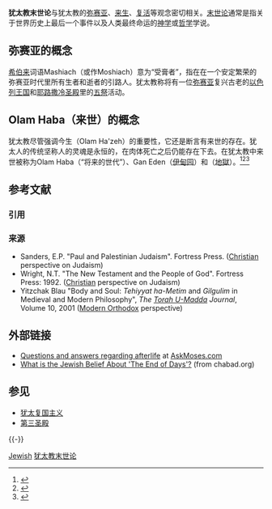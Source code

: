 '''犹太教末世论'''与犹太教的[[弥赛亚|弥赛亚]]、[[来生|来生]]、[[复活|复活]]等观念密切相关。[[末世论|末世论]]通常是指关于世界历史上最后一个事件以及人类最终命运的[[神学|神学]]或[[哲学|哲学]]学说。

== 弥赛亚的概念 ==
[[希伯来|希伯来]]词语Mashiach（或作Moshiach）意为“受膏者”，指在在一个安定繁荣的弥赛亚时代里所有生者和逝者的引路人。犹太教称将有一位[[弥赛亚|弥赛亚]]复兴古老的[[以色列王国|以色列王国]]和[[耶路撒冷|耶路撒冷]][[圣殿|圣殿]]里的[[祭祀|五祭]]活动。

== Olam Haba（来世）的概念 ==
犹太教尽管强调今生（Olam Ha'zeh）的重要性，它还是断言有来世的存在。犹太人的传统坚称人的灵魂是永恒的，在肉体死亡之后仍能存在下去。在犹太教中来世被称为Olam Haba（“将来的世代”）、Gan Eden（[[伊甸园|伊甸园]]）和{{tsl|en|Gehinnom}}（[[地獄_(基督教)|地獄]]）。<ref>{{Cite web |url=http://www.simpletoremember.com/vitals/jewish-afterlife-beliefs.htm |title=Jewish Afterlife Beliefs at SimpleToRemember.com |access-date=2009-08-24 |archive-date=2009-03-05 |archive-url=https://web.archive.org/web/20090305034852/http://simpletoremember.com/vitals/jewish-afterlife-beliefs.htm |dead-url=no }}</ref><ref>{{Cite web |url=http://www.jewishvirtuallibrary.org/jsource/Judaism/afterlife.html |title=Afterlife at JewishVirtualLibrary.org |access-date=2009-08-24 |archive-date=2016-12-23 |archive-url=https://web.archive.org/web/20161223122905/http://www.jewishvirtuallibrary.org/jsource/Judaism/afterlife.html |dead-url=no }}</ref><ref>{{Cite web |url=http://www.jewfaq.org/olamhaba.htm |title=Olam Ha-Ba: The Afterlife at JewFAQ.org |access-date=2009-08-24 |archive-date=2021-04-15 |archive-url=https://web.archive.org/web/20210415064725/https://www.jewfaq.org/olamhaba.htm |dead-url=no }}</ref>

== 参考文献 ==
=== 引用 ===
{{Reflist|2}}

=== 来源 ===
* Sanders, E.P. "Paul and Palestinian Judaism". Fortress Press. ([[Christian|Christian]] perspective on Judaism) 
* Wright, N.T. "The New Testament and the People of God". Fortress Press: 1992. ([[Christian|Christian]] perspective on Judaism)
* Yitzchak Blau "Body and Soul: ''Tehiyyat ha-Metim'' and ''Gilgulim'' in Medieval and Modern Philosophy", ''The [[Torah_Umadda|Torah U-Madda]] Journal'', Volume 10, 2001 ([[Modern_Orthodox_Judaism|Modern Orthodox]] perspective)

== 外部链接 ==
* [http://www.askmoses.com/qa_list.html?h=215 Questions and answers regarding afterlife] {{Wayback|url=http://www.askmoses.com/qa_list.html?h=215 |date=20060504191427 }} at [[AskMoses.com|AskMoses.com]]
* [http://www.chabad.org/library/article_cdo/aid/108400/jewish/The-End-of-Days.htm What is the Jewish Belief About 'The End of Days'?] {{Wayback|url=http://www.chabad.org/library/article_cdo/aid/108400/jewish/The-End-of-Days.htm |date=20080513193017 }} (from chabad.org)

== 参见 ==
{{Portal box|犹太教}}
* [[犹太复国主义|犹太复国主义]]
* [[第三圣殿|第三圣殿]]

{{-}}
{{末世论}}
{{基督}}
{{犹太人和犹太教}}

[[Category:末世论|Jewish]]
[[Category:犹太教末世论|]]